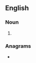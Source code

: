 {{also|Manege|manége|manège}}
==English==

===Noun===
{{en-noun|-}}

# {{alternative spelling of|en|manège}}

===Anagrams===
* {{anagrams|en|a=aeegmn|Meegan|menage|ménage}}